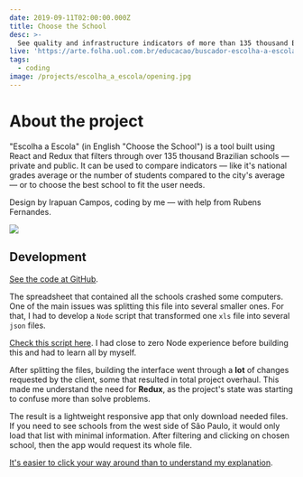 ```yaml
---
date: 2019-09-11T02:00:00.000Z
title: Choose the School
desc: >-
  See quality and infrastructure indicators of more than 135 thousand Brazilian schools
live: 'https://arte.folha.uol.com.br/educacao/buscador-escolha-a-escola/'
tags:
  - coding
image: /projects/escolha_a_escola/opening.jpg
---
```


# About the project

"Escolha a Escola" (in English "Choose the School") is a tool built using React and Redux that filters through over 135 thousand Brazilian schools — private and public. It can be used to compare indicators — like it's national grades average or the number of students compared to the city's average — or to choose the best school to fit the user needs.

Design by Irapuan Campos, coding by me — with help from Rubens Fernandes.

![](/projects/escolha_a_escola/coding-summary-schools.png)

## Development

[See the code at GitHub](https://github.com/angelod1as/escolha-escola-folha).

The spreadsheet that contained all the schools crashed some computers. One of the main issues was splitting this file into several smaller ones. For that, I had to develop a `Node` script that transformed one `xls` file into several `json` files.

[Check this script here](https://github.com/angelod1as/xls-to-json/). I had close to zero Node experience before building this and had to learn all by myself.

After splitting the files, building the interface went through a **lot** of changes requested by the client, some that resulted in total project overhaul. This made me understand the need for **Redux**, as the project's state was starting to confuse more than solve problems.

The result is a lightweight responsive app that only download needed files. If you need to see schools from the west side of São Paulo, it would only load that list with minimal information. After filtering and clicking on chosen school, then the app would request its whole file.

[It's easier to click your way around than to understand my explanation](https://arte.folha.uol.com.br/educacao/buscador-escolha-a-escola/).
